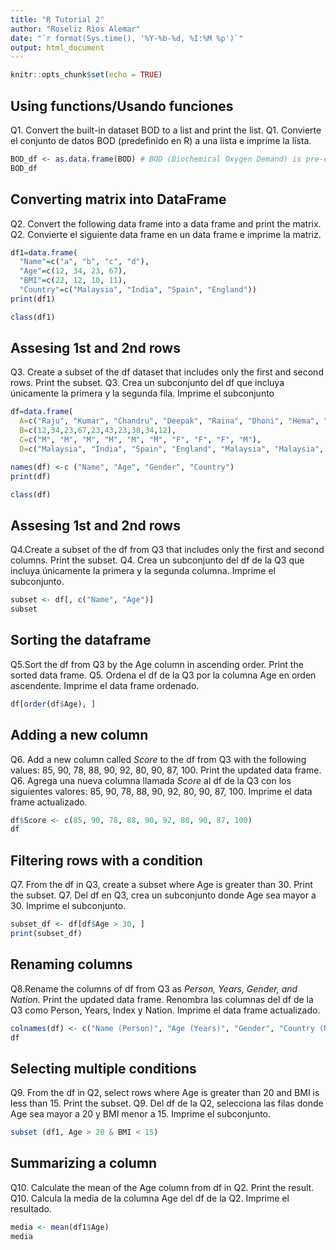 ```yaml
---
title: "R Tutorial 2"
author: "Roseliz Ríos Alemar"
date: "`r format(Sys.time(), '%Y-%b-%d, %I:%M %p')`"
output: html_document
---
```


```r
knitr::opts_chunk$set(echo = TRUE)
```

## Using functions/Usando funciones

Q1. Convert the built-in dataset BOD to a list and print the list. Q1. Convierte el conjunto de datos BOD (predefinido en R) a una lista e imprime la lista.
```r
BOD_df <- as.data.frame(BOD) # BOD (Biochemical Oxygen Demand) is pre-defined
BOD_df
```
## Converting matrix into DataFrame

Q2. Convert the following data frame into a data frame and print the matrix. Q2. Convierte el siguiente data frame en un data frame e imprime la matriz.
```r
df1=data.frame(
  "Name"=c("a", "b", "c", "d"),
  "Age"=c(12, 34, 23, 67),
  "BMI"=c(22, 12, 10, 11),
  "Country"=c("Malaysia", "India", "Spain", "England"))
print(df1)

class(df1)
```
## Assesing 1st and 2nd rows

Q3. Create a subset of the df dataset that includes only the first and second rows. Print the subset. Q3. Crea un subconjunto del df que incluya únicamente la primera y la segunda fila. Imprime el subconjunto
```r
df=data.frame(
  A=c("Raju", "Kumar", "Chandru", "Deepak", "Raina", "Dhoni", "Hema", "Vandana", "Bela", "Anand"),
  B=c(12,34,23,67,23,43,23,38,34,12),
  C=c("M", "M", "M", "M", "M", "M", "F", "F", "F", "M"),
  D=c("Malaysia", "India", "Spain", "England", "Malaysia", "Malaysia", "India", "Egypt", "Italy", "Peru"))

names(df) <-c ("Name", "Age", "Gender", "Country")
print(df)

class(df)
```
## Assesing 1st and 2nd rows

Q4.Create a subset of the df from Q3 that includes only the first and second columns. Print the subset. Q4. Crea un subconjunto del df de la Q3 que incluya únicamente la primera y la segunda columna. Imprime el subconjunto.
```r
subset <- df[, c("Name", "Age")]
subset
```
## Sorting the dataframe

Q5.Sort the df from Q3 by the Age column in ascending order. Print the sorted data frame. Q5. Ordena el df de la Q3 por la columna Age en orden ascendente. Imprime el data frame ordenado.
```r
df[order(df$Age), ]
```
## Adding a new column

Q6. Add a new column called *Score* to the df from Q3 with the following values: 85, 90, 78, 88, 90, 92, 80, 90, 87, 100. Print the updated data frame. Q6. Agrega una nueva columna llamada *Score* al df de la Q3 con los siguientes valores: 85, 90, 78, 88, 90, 92, 80, 90, 87, 100. Imprime el data frame actualizado.
```r
df$Score <- c(85, 90, 78, 88, 90, 92, 80, 90, 87, 100)
df
```
## Filtering rows with a condition

Q7. From the df in Q3, create a subset where Age is greater than 30. Print the subset. Q7. Del df en Q3, crea un subconjunto donde Age sea mayor a 30. Imprime el subconjunto.
```r
subset_df <- df[df$Age > 30, ]
print(subset_df)
```
## Renaming columns

Q8.Rename the columns of df from Q3 as *Person, Years, Gender, and Nation*. Print the updated data frame. Renombra las columnas del df de la Q3 como Person, Years, Index y Nation. Imprime el data frame actualizado.
```r
colnames(df) <- c("Name (Person)", "Age (Years)", "Gender", "Country (Nation)")
df
```
## Selecting multiple conditions

Q9. From the df in Q2, select rows where Age is greater than 20 and BMI is less than 15. Print the subset. Q9. Del df de la Q2, selecciona las filas donde Age sea mayor a 20 y BMI menor a 15. Imprime el subconjunto.
```r
subset (df1, Age > 20 & BMI < 15)
```
## Summarizing a column

Q10. Calculate the mean of the Age column from df in Q2. Print the result. Q10. Calcula la media de la columna Age del df de la Q2. Imprime el resultado.
```r
media <- mean(df1$Age)
media
```